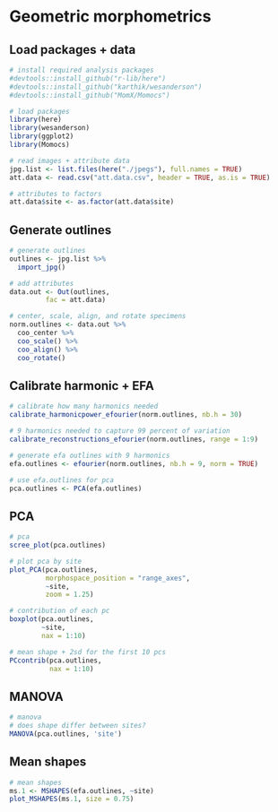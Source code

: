 # Geometric morphometrics 

## Load packages + data

```r
# install required analysis packages
#devtools::install_github("r-lib/here")
#devtools::install_github("karthik/wesanderson")
#devtools::install_github("MomX/Momocs")

# load packages
library(here)
library(wesanderson)
library(ggplot2)
library(Momocs)

# read images + attribute data
jpg.list <- list.files(here("./jpegs"), full.names = TRUE)
att.data <- read.csv("att.data.csv", header = TRUE, as.is = TRUE)

# attributes to factors
att.data$site <- as.factor(att.data$site)
```

## Generate outlines

```r
# generate outlines
outlines <- jpg.list %>%
  import_jpg()

# add attributes
data.out <- Out(outlines, 
         fac = att.data)

# center, scale, align, and rotate specimens
norm.outlines <- data.out %>% 
  coo_center %>%
  coo_scale() %>%
  coo_align() %>% 
  coo_rotate()
```

## Calibrate harmonic + EFA

```r
# calibrate how many harmonics needed
calibrate_harmonicpower_efourier(norm.outlines, nb.h = 30)

# 9 harmonics needed to capture 99 percent of variation
calibrate_reconstructions_efourier(norm.outlines, range = 1:9)

# generate efa outlines with 9 harmonics
efa.outlines <- efourier(norm.outlines, nb.h = 9, norm = TRUE)

# use efa.outlines for pca
pca.outlines <- PCA(efa.outlines)
```

## PCA

```r
# pca 
scree_plot(pca.outlines)

# plot pca by site
plot_PCA(pca.outlines, 
         morphospace_position = "range_axes",
         ~site, 
         zoom = 1.25)

# contribution of each pc
boxplot(pca.outlines, 
        ~site, 
        nax = 1:10)

# mean shape + 2sd for the first 10 pcs
PCcontrib(pca.outlines, 
          nax = 1:10)
```

## MANOVA

```r
# manova
# does shape differ between sites?
MANOVA(pca.outlines, 'site')
```

## Mean shapes

```r
# mean shapes
ms.1 <- MSHAPES(efa.outlines, ~site)
plot_MSHAPES(ms.1, size = 0.75)
```
